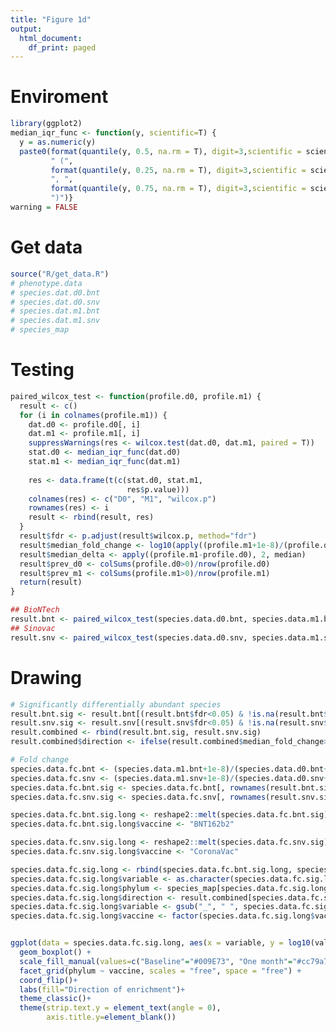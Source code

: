 ```yaml
---
title: "Figure 1d"
output:
  html_document:
    df_print: paged
---
```


# Enviroment
```r
library(ggplot2)
median_iqr_func <- function(y, scientific=T) {
  y = as.numeric(y)
  paste0(format(quantile(y, 0.5, na.rm = T), digit=3,scientific = scientific), 
         " (", 
         format(quantile(y, 0.25, na.rm = T), digit=3,scientific = scientific),
         ", ", 
         format(quantile(y, 0.75, na.rm = T), digit=3,scientific = scientific),
         ")")}
warning = FALSE
```

# Get data

```r
source("R/get_data.R")
# phenotype.data
# species.dat.d0.bnt
# species.dat.d0.snv
# species.dat.m1.bnt
# species.dat.m1.snv
# species_map
```

# Testing
```r
paired_wilcox_test <- function(profile.d0, profile.m1) {
  result <- c()
  for (i in colnames(profile.m1)) {
    dat.d0 <- profile.d0[, i]
    dat.m1 <- profile.m1[, i]
    suppressWarnings(res <- wilcox.test(dat.d0, dat.m1, paired = T))
    stat.d0 <- median_iqr_func(dat.d0)
    stat.m1 <- median_iqr_func(dat.m1)
    
    res <- data.frame(t(c(stat.d0, stat.m1,
                          res$p.value)))
    colnames(res) <- c("D0", "M1", "wilcox.p")
    rownames(res) <- i
    result <- rbind(result, res)
  }
  result$fdr <- p.adjust(result$wilcox.p, method="fdr")
  result$median_fold_change <- log10(apply((profile.m1+1e-8)/(profile.d0+1e-8), 2, median))
  result$median_delta <- apply((profile.m1-profile.d0), 2, median)
  result$prev_d0 <- colSums(profile.d0>0)/nrow(profile.d0)
  result$prev_m1 <- colSums(profile.m1>0)/nrow(profile.m1)
  return(result)
}

## BioNTech
result.bnt <- paired_wilcox_test(species.data.d0.bnt, species.data.m1.bnt)
## Sinovac
result.snv <- paired_wilcox_test(species.data.d0.snv, species.data.m1.snv)
```

# Drawing

```r
# Significantly differentially abundant species
result.bnt.sig <- result.bnt[(result.bnt$fdr<0.05) & !is.na(result.bnt$fdr), ]
result.snv.sig <- result.snv[(result.snv$fdr<0.05) & !is.na(result.snv$fdr), ]
result.combined <- rbind(result.bnt.sig, result.snv.sig)
result.combined$direction <- ifelse(result.combined$median_fold_change>0, "One month", "Baseline")

# Fold change
species.data.fc.bnt <- (species.data.m1.bnt+1e-8)/(species.data.d0.bnt+1e-8)
species.data.fc.snv <- (species.data.m1.snv+1e-8)/(species.data.d0.snv+1e-8)
species.data.fc.bnt.sig <- species.data.fc.bnt[, rownames(result.bnt.sig)]
species.data.fc.snv.sig <- species.data.fc.snv[, rownames(result.snv.sig)]

species.data.fc.bnt.sig.long <- reshape2::melt(species.data.fc.bnt.sig)
species.data.fc.bnt.sig.long$vaccine <- "BNT162b2"

species.data.fc.snv.sig.long <- reshape2::melt(species.data.fc.snv.sig)
species.data.fc.snv.sig.long$vaccine <- "CoronaVac"

species.data.fc.sig.long <- rbind(species.data.fc.bnt.sig.long, species.data.fc.snv.sig.long)
species.data.fc.sig.long$variable <- as.character(species.data.fc.sig.long$variable)
species.data.fc.sig.long$phylum <- species_map[species.data.fc.sig.long$variable, "phylum"]
species.data.fc.sig.long$direction <- result.combined[species.data.fc.sig.long$variable, "direction"]
species.data.fc.sig.long$variable <- gsub("_", " ", species.data.fc.sig.long$variable)
species.data.fc.sig.long$vaccine <- factor(species.data.fc.sig.long$vaccine, c("CoronaVac", "BNT162b2"))


ggplot(data = species.data.fc.sig.long, aes(x = variable, y = log10(value), fill=factor(direction))) +
  geom_boxplot() +
  scale_fill_manual(values=c("Baseline"="#009E73", "One month"="#cc79a7")) +
  facet_grid(phylum ~ vaccine, scales = "free", space = "free") +
  coord_flip()+ 
  labs(fill="Direction of enrichment")+
  theme_classic()+
  theme(strip.text.y = element_text(angle = 0),
        axis.title.y=element_blank())
```


